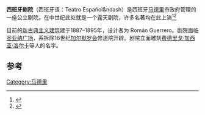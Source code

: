 {{Infobox Theatre 
|name           = 西班牙剧院
|image          = Teatro Español (Madrid) 01.jpg
|image_size     = 260px
|city           = [[马德里|马德里]]
|country        = [[西班牙|西班牙]]
|architect      = Román Guerrero
|capacity       = 763
|type           = 剧院|opened         = 1583年9月21日
|rebuilt        = 1887–1895 
}}
'''西班牙剧院'''（西班牙语：Teatro Español&ndash）是西班牙[[马德里|马德里]]市政府管理的一座公立剧院。在中世纪此处就是一个露天剧院，许多名著均在此上演<ref>{{Cite web|url=http://www.teatroespanol.es/teatro_espanol_madrid/index.php|title=El Teatro Español|language=es|accessdate=2013-08-23|publisher=Official website of El Teatro Español|archive-date=2011-03-09|archive-url=https://web.archive.org/web/20110309014216/http://www.teatroespanol.es/teatro_espanol_madrid/index.php|dead-url=yes}}</ref><ref name="Teatro Espanol">{{cite web|last=Teatro Espanol|title=El Teatro Español|url=http://www.teatroespanol.es/teatro_espanol_madrid/historia.php|publisher=Teatroespanol.es|accessdate=2013-08-21|language=es|deadurl=yes|archiveurl=https://web.archive.org/web/20130619171727/http://www.teatroespanol.es/teatro_espanol_madrid/historia.php|archivedate=2013-06-19|df=}}</ref>

目前的[[新古典主义建筑|新古典主义建筑]]建于1887–1895年，设计者为 Román Guerrero。剧院面临[[圣亚纳广场|圣亚纳广场]]，系拆除16世纪[[加尔默罗会|加尔默罗会]]修道院开辟{{sfn|Minchot|2002|p=88}}{{sfn|Corral|2008|p=139}}。剧院立面雕刻[[费德里戈·加西亚·洛尔卡|费德里戈·加西亚·洛尔卡]]等人的名字。{{sfn|Duncan|2007|p=76}}

==参考==
{{Reflist|colwidth=50em}}
{{coord|40|24|53.7|N|3|41|59.64|W|type:landmark_region:ES_dim:61|display=title}}
[[Category:马德里|Category:马德里]]